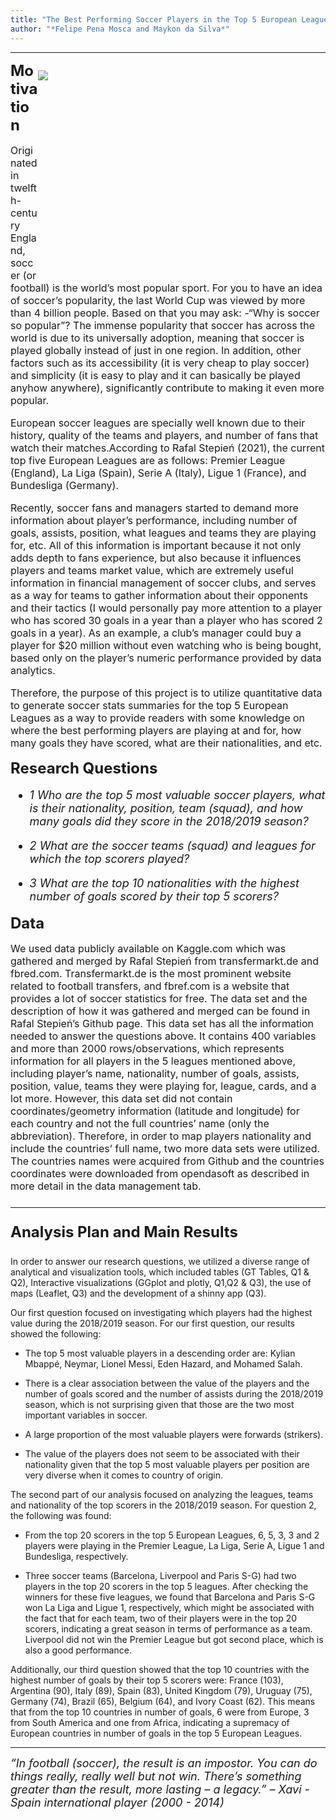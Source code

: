 ```yaml
---
title: "The Best Performing Soccer Players in the Top 5 European Leagues: Goals, Assists, Most Valuable Players, and More"
author: "*Felipe Pena Mosca and Maykon da Silva*"
---
```


***

<div style= "float : right; position : relative; top: 0px; width : 460px; height : 350px; padding-right: 0px; margin-bottom : 0px">
![](./photos/messi.jpg)

</div>

</font>

<font size = "5">
**Motivation**

</font>

<font size = "3">

Originated in twelfth-century England, soccer (or football) is the world’s most popular sport. For you to have an idea of soccer's popularity, the last World Cup was viewed by more than 4 billion people. Based on that you may ask: -"Why is soccer so popular"?  The immense popularity that soccer has across the world is due to its universally adoption, meaning that soccer is played globally instead of just in one region. In addition, other factors such as its accessibility (it is very cheap to play soccer) and simplicity (it is easy to play and it can basically be played anyhow anywhere), significantly contribute to making it even more popular.


European soccer leagues are specially well known due to their history, quality of the teams and players, and number of fans that watch their matches.According to Rafal Stepień (2021), the current top five European Leagues are as follows: Premier League (England), La Liga (Spain), Serie A (Italy), Ligue 1 (France), and Bundesliga (Germany). 


Recently, soccer fans and managers started to demand more information about player's performance, including number of goals, assists, position, what leagues and teams they are playing for, etc. All of this information is important because it not only adds depth to fans experience, but also because it influences players and teams market value, which are extremely useful information in financial management of soccer clubs, and serves as a way for teams to gather information about their opponents and their tactics (I would personally pay more attention to a player who has scored 30 goals in a year than a player who has scored 2 goals in a year). As an example, a club's manager could buy a player for $20 million without even watching who is being bought, based only on the player's numeric performance provided by data analytics.

Therefore, the purpose of this project is to utilize quantitative data to generate soccer stats summaries for the top 5 European Leagues as a way to provide readers with some knowledge on where the best performing players are playing at and for, how many goals they have scored, what are their nationalities, and etc.
 
 
</font>

<font size = "5">
**Research Questions**


</font>

<font size = "4">


* *1 Who are the top 5 most valuable soccer players, what is their nationality, position, team (squad), and how many goals did they score in the 2018/2019 season?*


* *2 What are the soccer teams (squad) and leagues for which the top scorers played?*


* *3 What are the top 10 nationalities with the highest number of goals scored by their top 5 scorers?*


</font>  

<font size = "5">
 **Data**
 
 </font>  

<font size = "3">
 

We used data publicly available on Kaggle.com which was gathered and merged by Rafal Stepień from transfermarkt.de and fbred.com. Transfermarkt.de is the most prominent website related to football transfers, and fbref.com is a website that provides a lot of soccer statistics for free. The data set and the description of how it was gathered and merged can be found in Rafal Stepień's Github page. This data set has all the information needed to answer the questions above. It contains 400 variables and more than 2000 rows/observations, which represents information for all players in the 5 leagues mentioned above, including player's name, nationality, number of goals, assists, position, value, teams they were playing for, league, cards, and a lot more. However, this data set did not contain coordinates/geometry information (latitude and longitude) for each country and not the full countries' name (only the abbreviation). Therefore, in order to map players nationality and include the countries' full name, two more data sets were utilized. The countries names were acquired from Github and the countries coordinates were downloaded from opendasoft as described in more detail in the data management tab.


</font>

<font size = "5">

***

**Analysis Plan and Main Results**

</font>

In order to answer our research questions, we utilized a diverse range  of analytical and visualization tools, which included tables (GT Tables, Q1 & Q2), Interactive visualizations (GGplot and plotly, Q1,Q2 & Q3), the use of maps (Leaflet, Q3) and the development of a shinny app (Q3). 

Our first question focused on investigating which players had the highest value during the 2018/2019 season. For our first question, our results showed the following:

* The top 5 most valuable players in a descending order are: Kylian Mbappé, Neymar, Lionel Messi, Eden Hazard, and Mohamed Salah.

* There is a clear association between the value of the players and the number of goals scored and the number of assists during the 2018/2019 season, which is not surprising given that those are the two most important variables in soccer.

* A large proportion of the most valuable players were forwards (strikers). 

* The value of the players does not seem to be associated with their nationality given that the top 5 most valuable players per position are very diverse when it comes to country of origin.

The second part of our analysis focused on analyzing the leagues, teams and nationality of the top scorers in the 2018/2019 season. For question 2, the following was found:

* From the top 20 scorers in the top 5 European Leagues, 6, 5, 3, 3 and 2 players were playing in the Premier League, La Liga, Serie A, Ligue 1 and Bundesliga, respectively. 

* Three soccer teams (Barcelona, Liverpool and Paris S-G) had two players in the top 20 scorers in the top 5 leagues. After checking the winners for these five leagues, we found that Barcelona and Paris S-G won La Liga and Ligue 1, respectively, which might be associated with the fact that for each team, two of their players were in the top 20 scorers, indicating a great season in terms of performance as a team. Liverpool did not win the Premier League but got second place, which is also a good performance.

Additionally, our third question showed that the top 10 countries with the highest number of goals by their top 5 scorers were: France (103), Argentina (90), Italy (89), Spain (83), United Kingdom (79), Uruguay (75), Germany (74), Brazil (65), Belgium (64), and Ivory Coast (62). This means that from the top 10 countries in number of goals, 6 were from Europe, 3 from South America and one from Africa, indicating a supremacy of European countries in number of goals in the top 5 European Leagues.

***

<font size = "4">
*“In football (soccer), the result is an impostor. You can do things really, really well but not win. There’s something greater than the result, more lasting – a legacy.” – Xavi - Spain international player (2000 - 2014)*